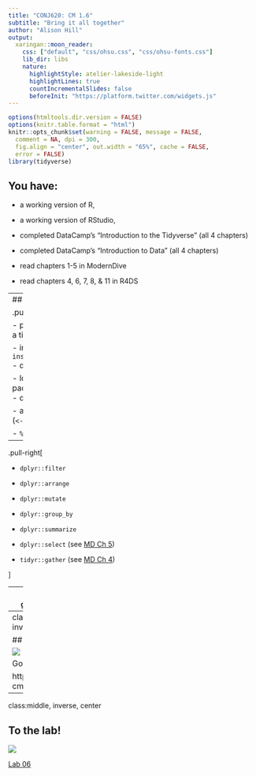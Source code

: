 ```yaml
---
title: "CONJ620: CM 1.6"
subtitle: "Bring it all together"
author: "Alison Hill"
output:
  xaringan::moon_reader:
    css: ["default", "css/ohsu.css", "css/ohsu-fonts.css"]
    lib_dir: libs
    nature:
      highlightStyle: atelier-lakeside-light
      highlightLines: true
      countIncrementalSlides: false
      beforeInit: "https://platform.twitter.com/widgets.js"
---
```


```r
options(htmltools.dir.version = FALSE)
options(knitr.table.format = "html") 
knitr::opts_chunk$set(warning = FALSE, message = FALSE, 
  comment = NA, dpi = 300,
  fig.align = "center", out.width = "65%", cache = FALSE,
  error = FALSE)
library(tidyverse)
```





## You have:

- a working version of R,

- a working version of RStudio,

- completed DataCamp's "Introduction to the Tidyverse" (all 4 chapters)

- completed DataCamp's "Introduction to Data" (all 4 chapters)

- read chapters 1-5 in ModernDive

- read chapters 4, 6, 7, 8, & 11 in R4DS

---
## Use R to:


.pull-left[

- print the first 10 rows of a tibble

- install a package 
  - `install.packages("dplyr")`
  - do 1x per machine

- load an installed package
  - `library(dplyr)`
  - do 1x per work session

- assign a variable a name (`<-`, think "gets") 

- `%>%` (think "then")
]

--

.pull-right[

- `dplyr::filter`

- `dplyr::arrange`

- `dplyr::mutate`

- `dplyr::group_by`

- `dplyr::summarize`

- `dplyr::select` (see [MD Ch 5](http://moderndive.netlify.com/5-wrangling.html#other-verbs))

- `tidyr::gather` (see [MD Ch 4](http://moderndive.netlify.com/4-tidy.html))

]

---
## Use R (via `ggplot2`) to make:


- scatterplots (`geom_point()`)
- linegraphs (`geom_line()`)
- histograms (`geom_histogram()`)
- boxplots (`geom_boxplot()`)
- barplots (`geom_bar()` or `geom_col()`)
- stripcharts (`geom_jitter()`)
- dotplots (`geom_dotplot()`)
- beeswarm plots (`library(ggbeeswarm)`)
- density plots (`geom_density()`)
- violin plots (`geom_violin()`)
- how to facet (`+ facet_wrap(~ )`)


See: https://apreshill.github.io/data-vis-labs-2018/04-distributions.html

---
class:center, middle, inverse



## Muddiest points


![](https://media.giphy.com/media/l44Q7lmy0QVQVbIm4/giphy.gif)

Go here:

https://bit.ly/conj620-cm016



---
class:middle, inverse, center

## To the lab!

![](https://media.giphy.com/media/8Ep2aFnTfs6TC/giphy.gif)

[Lab 06](../cm016.html)